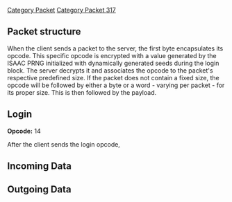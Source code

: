 [[Category Packet]]
[[Category Packet 317]]

== '''Packet structure''' ==
When the client sends a packet to the server, the first byte encapsulates its opcode. This specific opcode is encrypted with a value generated by the ISAAC PRNG initialized with dynamically generated seeds during the login block. The server decrypts it and associates the opcode to the packet's respective predefined size. If the packet does not contain a fixed size, the opcode will be followed by either a byte or a word - varying per packet - for its proper size. This is then followed by the payload.

== '''Login''' ==
'''Opcode:''' 14

After the client sends the login opcode,

== '''Incoming Data''' ==

== '''Outgoing Data''' ==
